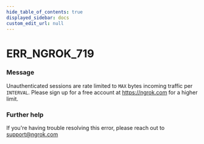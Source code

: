 ```yaml
---
hide_table_of_contents: true
displayed_sidebar: docs
custom_edit_url: null
---
```



# ERR_NGROK_719

### Message
Unauthenticated sessions are rate limited to `MAX` bytes incoming traffic per `INTERVAL`. Please sign up for a free account at https://ngrok.com for a higher limit.

### Further help
If you're having trouble resolving this error, please reach out to [support@ngrok.com](mailto:support@ngrok.com?subject=Help%20with%20ERR_NGROK_719)


<ErrorDetails error='err_ngrok_719' />
